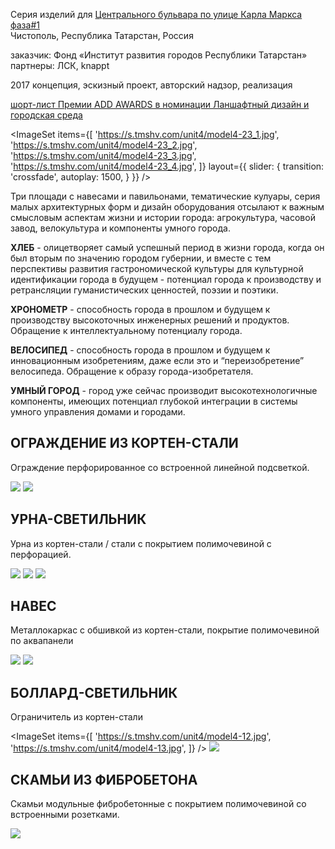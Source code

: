

<Title>МОДЕЛЬ : : 4</Title>

Серия изделий для [Центрального бульвара по улице Карла Маркса фаза#1](/chistopol)<br/>
Чистополь, Республика Татарстан, Россия

заказчик: Фонд «Институт развития городов Республики Татарстан»<br/>
партнеры: ЛСК, knappt

2017 концепция, эскизный проект, авторский надзор, реализация

[шорт-лист Премии ADD AWARDS в номинации Ланшафтный дизайн и городская среда](https://addawards.ru/nominations/detail.php?ELEMENT_ID=86102)


<ImageSet
    items={[
        'https://s.tmshv.com/unit4/model4-23_1.jpg',
        'https://s.tmshv.com/unit4/model4-23_2.jpg',
        'https://s.tmshv.com/unit4/model4-23_3.jpg',
        'https://s.tmshv.com/unit4/model4-23_4.jpg',
    ]}
    layout={{
        slider: {
            transition: 'crossfade',
            autoplay: 1500,
        }
    }}
/>

Три площади с навесами и павильонами, тематические кулуары, серия малых архитектурных форм и дизайн оборудования отсылают к важным смысловым аспектам жизни и истории города: агрокультура, часовой завод, велокультура и компоненты умного города.

**ХЛЕБ** - олицетворяет самый успешный период в жизни города, когда он был вторым по значению городом губернии, и вместе с тем перспективы развития гастрономической культуры для культурной идентификации города в будущем - потенциал города к производству и ретрансляции гуманистических ценностей, поэзии и поэтики.

**ХРОНОМЕТР** - способность города в прошлом и будущем к производству высокоточных инженерных решений и продуктов. Обращение к интеллектуальному потенциалу города.

**ВЕЛОСИПЕД** - способность города в прошлом и будущем к инновационным изобретениям, даже если это и “переизобретение” велосипеда. Обращение к образу города-изобретателя.

**УМНЫЙ ГОРОД** - город уже сейчас производит высокотехнологичные компоненты, имеющих потенциал глубокой интеграции в системы умного управления домами и городами.



## ОГРАЖДЕНИЕ ИЗ КОРТЕН-СТАЛИ

Ограждение перфорированное со встроенной линейной подсветкой.

<Image src='https://s.tmshv.com/unit4/model4-01.jpg'/>
<Image src='https://s.tmshv.com/unit4/model4-02.jpg'/>


## УРНА-СВЕТИЛЬНИК

Урна из кортен-стали / стали с покрытием полимочевиной с перфорацией.

<Image src='https://s.tmshv.com/unit4/model4-04.jpg'/>
<ImageSet
    items={[
        'https://s.tmshv.com/unit4/model4-20_1.jpg',
        'https://s.tmshv.com/unit4/model4-20_2.jpg',
    ]}
    layout={{
        slider: {
            transition: 'crossfade',
            autoplay: 1000,
        }
    }}
/>
<Image src='https://s.tmshv.com/unit4/model4-24.jpg'/>
<ImageSet
    items={[
        'https://s.tmshv.com/unit4/model4-05.jpg',
        'https://s.tmshv.com/unit4/model4-03.jpg',
    ]}
/>
<Image src='https://s.tmshv.com/unit4/model4-06.jpg'/>


## НАВЕС
Металлокаркас с обшивкой из кортен-стали, покрытие полимочевиной по аквапанели

<Image src='https://s.tmshv.com/unit4/model4-09.jpg'/>
<ImageSet
    items={[
        'https://s.tmshv.com/unit4/model4-21_1.jpg',
        'https://s.tmshv.com/unit4/model4-21_2.jpg',
        'https://s.tmshv.com/unit4/model4-21_3.jpg',
        'https://s.tmshv.com/unit4/model4-21_4.jpg',
        'https://s.tmshv.com/unit4/model4-21_5.jpg',
        'https://s.tmshv.com/unit4/model4-21_6.jpg',
    ]}
    layout={{
        slider: {
            transition: 'crossfade',
            autoplay: 1000,
        }
    }}
/>

<Image src='https://s.tmshv.com/unit4/model4-08.jpg'/>

## БОЛЛАРД-СВЕТИЛЬНИК

Ограничитель из кортен-стали

<ImageSet
    items={[
        'https://s.tmshv.com/unit4/model4-12.jpg',
        'https://s.tmshv.com/unit4/model4-13.jpg',
    ]}
/>
<Image src='https://s.tmshv.com/unit4/model4-11.jpg'/>


## СКАМЬИ ИЗ ФИБРОБЕТОНА

Скамьи модульные фибробетонные с покрытием полимочевиной со встроенными розетками.

<Image src='https://s.tmshv.com/unit4/model4-16.jpg'/>